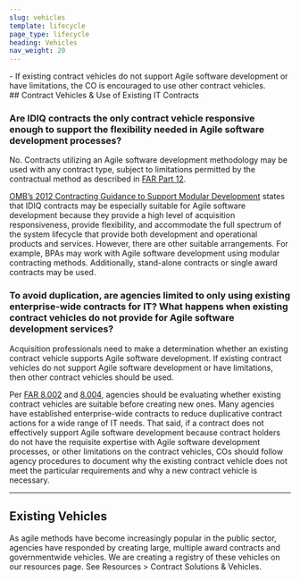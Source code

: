 ```yaml
---
slug: vehicles
template: lifecycle
page_type: lifecycle
heading: Vehicles
nav_weight: 20
---
```

<Summary>
- If existing contract vehicles do not support Agile software development or have limitations, the CO is encouraged to use other contract vehicles.
</Summary>
## Contract Vehicles & Use of Existing IT Contracts

<a name="idiq-contracts"></a> 
### Are IDIQ contracts the only contract vehicle responsive enough to support the flexibility needed in Agile software development processes?

No. Contracts utilizing an Agile software development methodology may be used with any contract type, subject to limitations permitted by the contractual method as described in [FAR Part 12](https://www.acquisition.gov/far/part-12).

[OMB’s 2012 Contracting Guidance to Support Modular Development](https://obamawhitehouse.archives.gov/sites/default/files/omb/procurement/guidance/modular-approaches-for-information-technology.pdf) states that IDIQ contracts may be especially suitable for Agile software development because they provide a high level of acquisition responsiveness, provide flexibility, and accommodate the full spectrum of the system lifecycle that provide both development and operational products and services. However, there are other suitable arrangements. For example, BPAs may work with Agile software development using modular contracting methods. Additionally, stand-alone contracts or single award contracts may be used.

<a name="enterprise-wide"></a>
### To avoid duplication, are agencies limited to only using existing enterprise-wide contracts for IT? What happens when existing contract vehicles do not provide for Agile software development services?

Acquisition professionals need to make a determination whether an existing contract vehicle supports Agile software development. If existing contract vehicles do not support Agile software development or have limitations, then other contract vehicles should be used.

Per [FAR 8.002](https://www.acquisition.gov/far/8.002) and [8.004](https://www.acquisition.gov/far/8.004), agencies should be evaluating whether existing contract vehicles are suitable before creating new ones. Many agencies have established enterprise-wide contracts to reduce duplicative contract actions for a wide range of IT needs. That said, if a contract does not effectively support Agile software development because contract holders do not have the requisite expertise with Agile software development processes, or other limitations on the contract vehicles, COs should follow agency procedures to document why the existing contract vehicle does not meet the particular requirements and why a new contract vehicle is necessary.

***

## Existing Vehicles

As agile methods have become increasingly popular in the public sector, agencies have responded by creating large, multiple award contracts and governmentwide vehicles. We are creating a registry of these vehicles on our resources page. See Resources > Contract Solutions & Vehicles.
